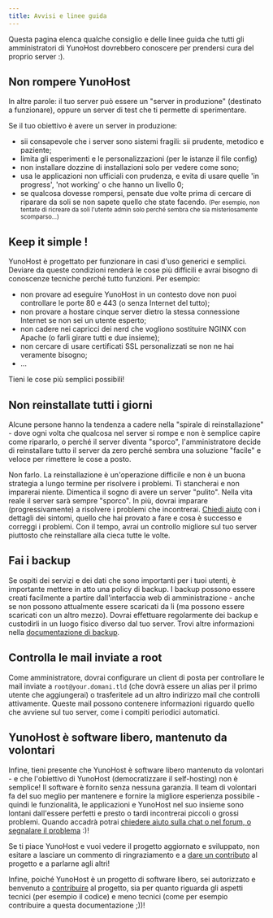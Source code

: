 ```yaml
---
title: Avvisi e linee guida
---
```


Questa pagina elenca qualche consiglio e delle linee guida che tutti gli amministratori di YunoHost dovrebbero conoscere per prendersi cura del proprio server :).

## Non rompere YunoHost

In altre parole: il tuo server può essere un "server in produzione" (destinato a funzionare), oppure un server di test che ti permette di sperimentare.

Se il tuo obiettivo è avere un server in produzione:

- sii consapevole che i server sono sistemi fragili: sii prudente, metodico e paziente;
- limita gli esperimenti e le personalizzazioni (per le istanze il file config)
- non installare dozzine di installazioni solo per vedere come sono;
- usa le applicazioni non ufficiali con prudenza, e evita di usare quelle 'in progress', 'not working' o che hanno un livello 0;
- se qualcosa dovesse rompersi, pensate due volte prima di cercare di riparare da soli se non sapete quello che state facendo. <small>(Per esempio, non tentate di ricreare da soli l'utente admin solo perché sembra che sia misteriosamente scomparso...)</small>

## Keep it simple !

YunoHost è progettato per funzionare in casi d'uso generici e semplici. Deviare da queste condizioni renderà le cose più difficili e avrai bisogno di conoscenze tecniche perché tutto funzioni. Per esempio:

- non provare ad eseguire YunoHost in un contesto dove non puoi controllare le porte 80 e 443 (o senza Internet del tutto);
- non provare a hostare cinque server dietro la stessa connessione Internet se non sei un utente esperto;
- non cadere nei capricci dei nerd che vogliono sostituire NGINX con Apache (o farli girare tutti e due insieme);
- non cercare di usare certificati SSL personalizzati se non ne hai veramente bisogno;
- ...

Tieni le cose più semplici possibili!

## Non reinstallate tutti i giorni

Alcune persone hanno la tendenza a cadere nella "spirale di reinstallazione" - dove ogni volta che qualcosa nel server si rompe e non è semplice capire come ripararlo, o perché il server diventa "sporco", l'amministratore decide di reinstallare tutto il server da zero perché sembra una soluzione "facile" e veloce per rimettere le cose a posto.

Non farlo. La reinstallazione è un'operazione difficile e non è un buona strategia a lungo termine per risolvere i problemi. Ti stancherai e non imparerai niente. Dimentica il sogno di avere un server "pulito". Nella vita reale il server sarà sempre "sporco". In più, dovrai imparare (progressivamente) a risolvere i problemi che incontrerai. [Chiedi aiuto](/community/help) con i dettagli dei sintomi, quello che hai provato a fare e cosa è successo e correggi i problemi. Con il tempo, avrai un controllo migliore sul tuo server piuttosto che reinstallare alla cieca tutte le volte.

## Fai i backup

Se ospiti dei servizi e dei dati che sono importanti per i tuoi utenti, è importante mettere in atto una policy di backup. I backup possono essere creati facilmente a partire dall'interfaccia web di amministrazione - anche se non possono attualmente essere scaricati da li (ma possono essere scaricati con un altro mezzo). Dovrai effettuare regolarmente dei backup e custodirli in un luogo fisico diverso dal tuo server. Trovi altre informazioni nella [documentazione di backup](/category/backup).

## Controlla le mail inviate a root

Come amministratore, dovrai configurare un client di posta per controllare le mail inviate a `root@your.domani.tld` (che dovrà essere un alias per il primo utente che aggiungerai) o trasferitele ad un altro indirizzo mail che controlli attivamente. Queste mail possono contenere informazioni riguardo quello che avviene sul tuo server, come i compiti periodici automatici.

## YunoHost è software libero, mantenuto da volontari

Infine, tieni presente che YunoHost è software libero mantenuto da volontari - e che l'obiettivo di YunoHost (democratizzare il self-hosting) non è semplice! Il software è fornito senza nessuna garanzia. Il team di volontari fa del suo meglio per mantenere e fornire la migliore esperienza possibile - quindi le funzionalità, le applicazioni e YunoHost nel suo insieme sono lontani dall'essere perfetti e presto o tardi incontrerai piccoli o grossi problemi. Quando accadrà potrai [chiedere aiuto sulla chat o nel forum, o segnalare il problema](/community/help) :)!

Se ti piace YunoHost e vuoi vedere il progetto aggiornato e sviluppato, non esitare a lasciare un commento di ringraziamento e a [dare un contributo](https://liberpay.com/YunoHost) al progetto e a parlarne agli altri!

Infine, poiché YunoHost è un progetto di software libero, sei autorizzato e benvenuto a [contribuire](/contribute) al progetto, sia per quanto riguarda gli aspetti tecnici (per esempio il codice) e meno tecnici (come per esempio contribuire a questa documentazione ;))!
